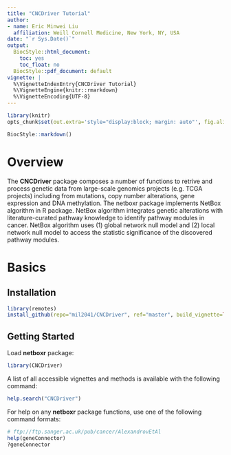 ```yaml
---
title: "CNCDriver Tutorial"
author:
- name: Eric Minwei Liu
  affiliation: Weill Cornell Medicine, New York, NY, USA
date: "`r Sys.Date()`"
output:
  BiocStyle::html_document:
    toc: yes
    toc_float: no
  BiocStyle::pdf_document: default
vignette: |
  %\VignetteIndexEntry{CNCDriver Tutorial}
  %\VignetteEngine{knitr::rmarkdown}
  %\VignetteEncoding{UTF-8}
---
```



```r
library(knitr)
opts_chunk$set(out.extra='style="display:block; margin: auto"', fig.align="center", fig.width=12, fig.height=12, tidy=TRUE)
```

```r
BiocStyle::markdown()
```

# Overview

The **CNCDriver** package composes a number of functions to retrive and process 
genetic data from large-scale genomics projects (e.g. TCGA projects) including 
from mutations, copy number alterations, gene expression and DNA methylation. 
The netboxr package implements NetBox algorithm in R package. NetBox algorithm 
integrates genetic alterations with literature-curated pathway knowledge to 
identify pathway modules in cancer. NetBox algorithm uses (1) global network 
null model and (2) local network null model to access the statistic significance 
of the discovered pathway modules.

# Basics
## Installation

```r
library(remotes)
install_github(repo="mil2041/CNCDriver", ref="master", build_vignette=TRUE)
```

## Getting Started

Load **netboxr** package: 

```r
library(CNCDriver)
```

A list of all accessible vignettes and methods is available with the following command: 

```r
help.search("CNCDriver")
```

For help on any **netboxr** package functions, use one of the following command formats:

```r
# ftp://ftp.sanger.ac.uk/pub/cancer/AlexandrovEtAl
help(geneConnector)
?geneConnector
```